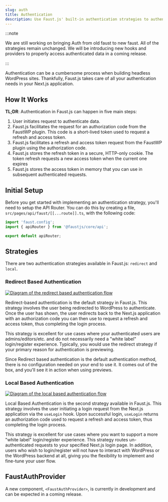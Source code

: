 ```yaml
---
slug: auth
title: Authentication
description: Use Faust.js' built-in authentication strategies to authenticate users from your WordPress backend
---
```


:::note

We are still working on bringing Auth from old faust to new faust. All of the strategies remain unchanged.
We will be introducing new hooks and providers to properly access authenticated data in a coming release.

:::

Authentication can be a cumbersome process when building headless WordPress sites. Thankfully, Faust.js takes care of all your authentication needs in your Next.js application.

## How It Works

**TL;DR**: Authentication in Faust.js can happen in five main steps:

1. User initiates request to authenticate data.
2. Faust.js facilitates the request for an authorization code from the FaustWP plugin. This code is a short-lived token used to request a refresh and access token.
3. Faust.js facilitates a refresh and access token request from the FaustWP plugin using the authorization code.
4. Faust.js stores the refresh token in a secure, HTTP-only cookie. The token refresh requests a new access token when the current one expires
5. Faust.js stores the access token in memory that you can use in subsequent authenticated requests.

## Initial Setup

Before you get started with implementing an authentication strategy, you'll need to setup the API Router. You can do this by creating a file, `src/pages/api/faust/[[...route]].ts`, with the following code:

```ts title=src/pages/api/faust/[[...route]].ts
import 'faust.config';
import { apiRouter } from '@faustjs/core/api';

export default apiRouter;
```

## Strategies

There are two authentication strategies available in Faust.js: `redirect` and `local`.

### Redirect Based Authentication

<a href="/docs/img/auth-redirect-flow.png" target="_blank">
  <img
    src="/docs/img/auth-redirect-flow.png"
    alt="Diagram of the redirect based authentication flow"
  />
</a>

Redirect-based authentication is the default strategy in Faust.js. This strategy involves the user being redirected to WordPress to authenticate. Once the user has shown, the user redirects back to the Next.js application with an authorization code you can then use to request a refresh and access token, thus completing the login process.

This strategy is excellent for use cases where your authenticated users are admins/editors/etc. and do not necessarily need a "white label" login/register experience. Typically, you would use the redirect strategy if your primary reason for authentication is previewing.

Since Redirect based authentication is the default authentication method, there is no configuration needed on your end to use it. It comes out of the box, and you'll see it in action when using previews.

### Local Based Authentication

<a href="/docs/img/auth-local-flow.png" target="_blank">
  <img
    src="/docs/img/auth-local-flow.png"
    alt="Diagram of the local based authentication flow"
  />
</a>

Local Based Authentication is the second strategy available in Faust.js. This strategy involves the user initiating a login request from the Next.js application via the `useLogin` hook. Upon successful login, `useLogin` returns an authorization code used to request a refresh and access token, thus completing the login process.

This strategy is excellent for use cases where you want to support a more "white label" login/register experience. This strategy routes un-authenticated requests to your specified Next.js login page. In addition, users who wish to login/register will not have to interact with WordPress or the WordPress backend at all, giving you the flexibility to implement and fine-tune your user flow.

## FaustAuthProvider

A new component, `<FaustAuthProvider>`, is currently in development and can be expected in a coming release.
